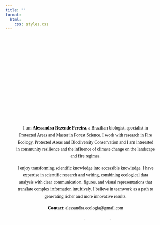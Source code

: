 ```yaml
---
title: ""
format:
  html:
    css: styles.css
---
```


:::: about-container
<img src="images/photo.jpeg" alt="Minha Foto" class="profile-pic"/>

<p class="about-text">

I am <b>Alessandra Rezende Pereira</b>, a Brazilian biologist, specialist in Protected Areas and Master in Forest Science. I work with research in Fire Ecology, Protected Areas and Biodiversity Conservation and I am interested in community resilience and the influence of climate change on the landscape and fire regimes.

I enjoy transforming scientific knowledge into accessible knowledge. I have expertise in scientific research and writing, combining ecological data analysis with clear communication, figures, and visual representations that translate complex information intuitively. I believe in teamwork as a path to generating richer and more innovative results.

**Contact**: alessandra.ecologia\@gmail.com

</p>

::: social-links
<a href="https://www.researchgate.net/profile/Alessandra-Pereira-4" target="_blank">ResearchGate</a> · <a href="https://www.linkedin.com/in/alessandra-rezende-pereira-52a095b2" target="_blank">LinkedIn</a> · <a href="https://x.com/ArpEcology" target="_blank">X</a>
:::
::::

```{=html}
<!-- Importando as fontes -->
<link href="https://fonts.googleapis.com/css2?family=Playfair+Display:wght@400;700&family=Libertinus+Serif&display=swap" rel="stylesheet">

<style>
/* Fundo com imagem e transparência */
body {
  background: url("images/background.jpeg") no-repeat center center fixed;
  background-size: cover;
  font-family: 'Libertinus Serif', serif;
  line-height: 1.6;
  color: black;
}

body::before {
  content: "";
  position: fixed;
  top: 0; left: 0;
  width: 100%; height: 100%;
  background-color: rgba(255,255,255,0.7); 
  z-index: -1;
}

/* Centralização do conteúdo */
.about-container {
  text-align: center;
  max-width: 800px;
  margin: 0 auto;
  padding: 2rem;
}

/* Foto circular animada */
.profile-pic {
  width: 200px;
  height: 200px;
  border-radius: 50%;
  object-fit: cover;
  margin-bottom: 1rem;
  box-shadow: 0 0 15px rgba(0,0,0,0.3);
  transform: scale(0.8);
  opacity: 0;
  animation: popIn 1s ease-out forwards;
  animation-delay: 0.3s;
}

/* Texto animado com contorno branco */
.about-text,
.about-text b,
.about-text i,
.about-text span {
  font-size: 1.1rem;
  line-height: 1.6;
  color: black;
  font-family: 'Libertinus Serif', serif;

  /* Keep fully opaque for stroke */
  opacity: 1;  

  /* Animation only on position */
  transform: translateY(20px);
  animation: slideUp 1s ease-out forwards;
  animation-delay: 0.8s;

  /* Contorno branco */
  -webkit-text-stroke: 1px white; /* Chrome, Edge, Safari */
  text-shadow:
    1px 1px 0 white,
   -1px 1px 0 white,
    1px -1px 0 white,
   -1px -1px 0 white;
}

/* Links sociais animados */
.social-links a {
  margin: 0 0.5rem;
  text-decoration: none;
  font-weight: bold;
  display: inline-block;
  opacity: 0;
  color: black; 
  transform: translateY(10px);
  animation: fadeInUp 0.8s ease-out forwards;
  font-family: 'Playfair Display', serif;
}

.social-links a:nth-child(1) { animation-delay: 1.2s; }
.social-links a:nth-child(2) { animation-delay: 1.4s; }
.social-links a:nth-child(3) { animation-delay: 1.6s; }

.social-links a:hover {
  transform: scale(1.1);
  transition: all 0.3s ease;
  color: black;
}

/* Keyframes */
@keyframes slideUp {
  from { transform: translateY(30px); }
  to   { transform: translateY(0); }
}

@keyframes fadeInUp {
  from { opacity: 0; transform: translateY(30px); }
  to   { opacity: 1; transform: translateY(0); }
}

@keyframes popIn {
  from { opacity: 0; transform: scale(0.8); }
  to   { opacity: 1; transform: scale(1); }
}
</style>
```
